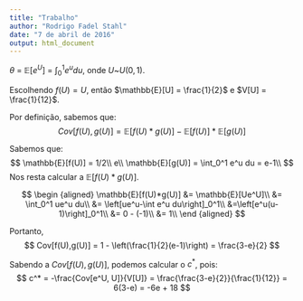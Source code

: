 ```yaml
---
title: "Trabalho"
author: "Rodrigo Fadel Stahl"
date: "7 de abril de 2016"
output: html_document
---
```



$\theta$ = $\mathbb{E}[e^U]$ = $\int_0^1 e^u du$, onde $U$~$U(0,1)$.

Escolhendo $f(U) = U$, então $\mathbb{E}[U] = \frac{1}{2}$ e $V[U] = \frac{1}{12}$.

Por definição, sabemos que:
$$
Cov[f(U),g(U)] = \mathbb{E}[f(U)*g(U)]-\mathbb{E}[f(U)]*\mathbb{E}[g(U)]
$$

Sabemos que:
$$
\mathbb{E}[f(U)] = 1/2\\
e\\
\mathbb{E}[g(U)] = \int_0^1 e^u du = e-1\\
$$
Nos resta calcular a $\mathbb{E}[f(U)*g(U)]$.

$$
\begin {aligned}
\mathbb{E}[f(U)*g(U)] &= \mathbb{E}[Ue^U]\\
&= \int_0^1 ue^u du\\
&= \left[ue^u-\int e^u du\right]_0^1\\
&=\left[e^u(u-1)\right]_0^1\\
&= 0 - (-1)\\
&= 1\\
\end {aligned}
$$

Portanto,
$$
Cov[f(U),g(U)] = 1 - \left(\frac{1}{2}(e-1)\right) = \frac{3-e}{2}
$$

Sabendo a $Cov[f(U),g(U)]$, podemos calcular o $c^*$, pois:
$$
c^* = -\frac{Cov[e^U, U]}{V[U]} = \frac{\frac{3-e}{2}}{\frac{1}{12}} = 6(3-e) = -6e + 18
$$